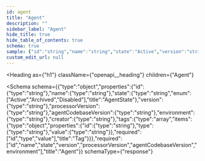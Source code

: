 ```yaml
---
id: agent
title: "Agent"
description: ""
sidebar_label: "Agent"
hide_title: true
hide_table_of_contents: true
schema: true
sample: {"id":"string","name":"string","state":"Active","version":"string","processorVersion":"string","agentCodebaseVersion":"string","environment":"string","creator":"string","tags":[{"id":"string","type":"string","value":"string"}]}
custom_edit_url: null
---
```



<Heading
  as={"h1"}
  className={"openapi__heading"}
  children={"Agent"}
>
</Heading>





<Schema
  schema={{"type":"object","properties":{"id":{"type":"string"},"name":{"type":"string"},"state":{"type":"string","enum":["Active","Archived","Disabled"],"title":"AgentState"},"version":{"type":"string"},"processorVersion":{"type":"string"},"agentCodebaseVersion":{"type":"string"},"environment":{"type":"string"},"creator":{"type":"string"},"tags":{"type":"array","items":{"type":"object","properties":{"id":{"type":"string"},"type":{"type":"string"},"value":{"type":"string"}},"required":["id","type","value"],"title":"Tag"}}},"required":["id","name","state","version","processorVersion","agentCodebaseVersion","environment"],"title":"Agent"}}
  schemaType={"response"}
>
  
</Schema>
            